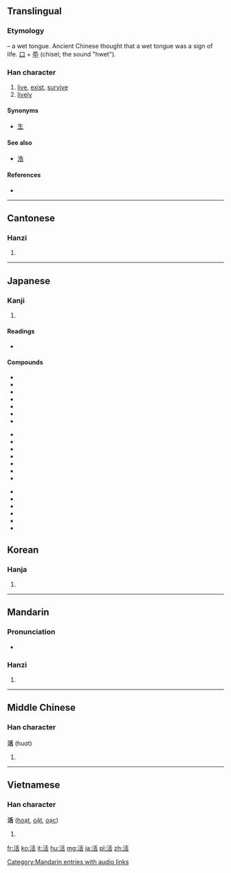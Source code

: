 {{also|話}}
==Translingual==
{{stroke order|strokes=9}}

===Etymology===
{{Han compound|水|alt1=氵|t1=water|舌|t2=tongue|ls=ic}} – a wet tongue. Ancient Chinese thought that a wet tongue was a sign of life. [[口]] + [[氒]] (chisel; the sound "hwet").

===Han character===
{{Han char|rn=85|rad=水|as=06|sn=9|four=3216<sub>4</sub>|canj=水竹十口 (EHJR)|ids=⿰[[水]][[舌]]}}

# [[live]], [[exist]], [[survive]]
# [[lively]]

====Synonyms====
* [[生]]

====See also====
* [[浩]] <!-- Graphically similar -->

====References====
* {{Han ref|kx=0622.180|dkj=17423|dj=1018.160|hdz=31609.020|uh=6D3B|ud=27963|bh=ACA1|bd=44193}}

----

==Cantonese==

===Hanzi===
{{yue-hanzi|jyut=|y=wut6}}

# {{defn|Cantonese|sort=水06}}

----

==Japanese==

===Kanji===
{{ja-kanji|grade=2|rs=水06}}

# {{defn|Japanese|sort=水06}}

====Readings====
* {{ja-readings|on=[[かつ]] (katsu)|kun=[[いきる]] (ikiru), [[よみがえる]] (yomigaeru)}}

====Compounds====
{{top3}}
*{{l|ja|sc=Jpan|活火|tr=かっか, kakka}}
*{{l|ja|sc=Jpan|活花|tr=いけばな, ikebana}}
*{{l|ja|sc=Jpan|活気|tr=かっき, kakki}}
*{{l|ja|sc=Jpan|活況|tr=かっきょう, kakkyō}}
*{{l|ja|sc=Jpan|活計|tr=かっけい, kakkei}}
*{{l|ja|sc=Jpan|活殺自在|tr=かっさつじざい, kassatsujizai}}
*{{l|ja|sc=Jpan|活字|tr=かつじ, katsuji}}
{{mid3}}
*{{l|ja|sc=Jpan|活人剣|tr=かつじんけん, katsujinken}}
*{{l|ja|sc=Jpan|活水|tr=かっすい, kassui}}
*{{l|ja|sc=Jpan|活動|tr=かつどう, katsudō}}
*{{l|ja|sc=Jpan|活発|tr=かっぱつ, kappatsu}}
*{{l|ja|sc=Jpan|活版|tr=かっぱんん, kappann}}
*{{l|ja|sc=Jpan|活仏|tr=かつぶつ, katsubutsu}}
*{{l|ja|sc=Jpan|活物|tr=かつぶつ, katsubutsu}}
{{mid3}}
*{{l|ja|sc=Jpan|活用|tr=かつよう, katsuyō}}
*{{l|ja|sc=Jpan|活力|tr=かつりょく, katsuryoku}}
*{{l|ja|sc=Jpan|活路|tr=かつろ, katsuro}}
*{{l|ja|sc=Jpan|活火山|tr=かっかざん, kakkazan}}
*{{l|ja|sc=Jpan|生活|tr=せいかつ, seikatsu}}
*{{l|ja|sc=Jpan|復活祭|tr=ふっかつさい, hukkatsusai}}
{{bottom}}

==Korean==

===Hanja===
{{ko-hanja|hangeul=[[활]], [[괄]]|eumhun=|rv=hwal, gwal|mr=hwal, kwal|y=hwal, kwal}}

# {{defn|Korean|sort=水06}}

----

==Mandarin==

===Pronunciation===
* {{audio|zh-huó.ogg|audio}}

===Hanzi===
{{cmn-hanzi|pin=[[huó]] ([[huo2]])|wg=huo<sup>2</sup>}}

# {{defn|Mandarin|sort=水06}}

[[Category:Mandarin entries with audio links]]

----

==Middle Chinese==

===Han character===
'''活''' (huɑt)<!--note: the vowel "ɑ" is an IPA symbol, and, as such, is different from the vowel "a"-->

# {{defn|Middle Chinese}}

----

==Vietnamese==

===Han character===
'''活''' ([[hoạt]], [[oặt]], [[oạc]])

# {{defn|Vietnamese}}

[[fr:活]]
[[ko:活]]
[[it:活]]
[[hu:活]]
[[mg:活]]
[[ja:活]]
[[pl:活]]
[[zh:活]]